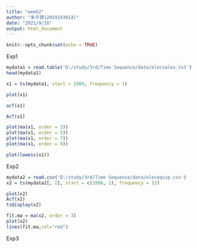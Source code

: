 ---
title: "week2"
author: "朱子灏(2019193014)"
date: "2021/9/16"
output: html_document
---

```{r setup, include=FALSE}
knitr::opts_chunk$set(echo = TRUE)
```

Exp1
```{r}
mydata1 = read.table('D:/study/3rd/Time Sequence/data/elecsales.txt')
head(mydata1)

x1 = ts(mydata1, start = 1989, frequency = 1)

plot(x1)

acf(x1)

Acf(x1)

plot(ma(x1, order = 3))
plot(ma(x1, order = 5))
plot(ma(x1, order = 7))
plot(ma(x1, order = 9))

plot(lowess(x1))

```

Exp2
```{r}
mydata2 = read.csv('D:/study/3rd/Time Sequence/data/elecequip.csv')
x2 = ts(mydata2[, 2], start = c(1996, 1), frequency = 12)

plot(x2)
Acf(x2)
tsdisplay(x2)

fit.ma = ma(x2, order = 3)
plot(x2)
lines(fit.ma,col="red")
```

Exp3
```{r}


```
